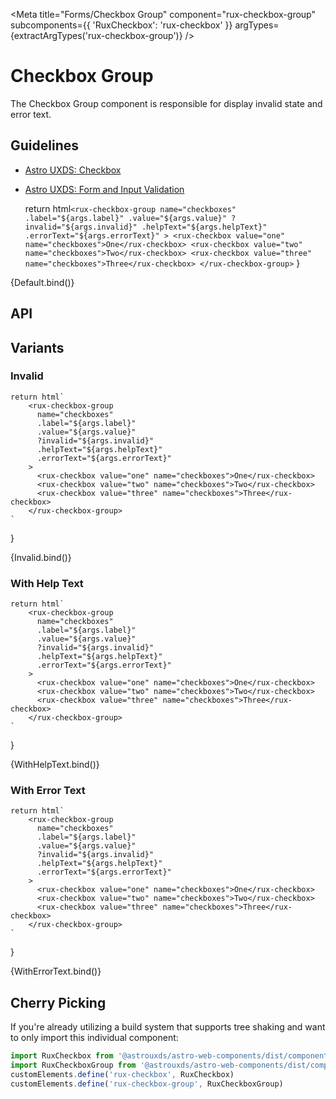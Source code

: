 
<Meta
    title="Forms/Checkbox Group"
    component="rux-checkbox-group"
    subcomponents={{ 'RuxCheckbox': 'rux-checkbox' }}
    argTypes={extractArgTypes('rux-checkbox-group')}
/>

# Checkbox Group

The Checkbox Group component is responsible for display invalid state and error text.

## Guidelines

-   [Astro UXDS: Checkbox](https://www.astrouxds.com/ui-components/checkbox)
-   [Astro UXDS: Form and Input Validation](https://www.astrouxds.com/ui-components/validation)


    return html`
        <rux-checkbox-group
          name="checkboxes"
          .label="${args.label}"
          .value="${args.value}"
          ?invalid="${args.invalid}"
          .helpText="${args.helpText}"
          .errorText="${args.errorText}"
        >
          <rux-checkbox value="one" name="checkboxes">One</rux-checkbox>
          <rux-checkbox value="two" name="checkboxes">Two</rux-checkbox>
          <rux-checkbox value="three" name="checkboxes">Three</rux-checkbox>
        </rux-checkbox-group>
    `
}

<Canvas>
    <Story
      args={{
        name: 'checkboxes',
        label: 'Checkbox group'
      }}
      name="Default"
    >
      {Default.bind()}
    </Story>
</Canvas>

## API

<ArgsTable of="rux-checkbox-group" />

## Variants

### Invalid

    return html`
        <rux-checkbox-group
          name="checkboxes"
          .label="${args.label}"
          .value="${args.value}"
          ?invalid="${args.invalid}"
          .helpText="${args.helpText}"
          .errorText="${args.errorText}"
        >
          <rux-checkbox value="one" name="checkboxes">One</rux-checkbox>
          <rux-checkbox value="two" name="checkboxes">Two</rux-checkbox>
          <rux-checkbox value="three" name="checkboxes">Three</rux-checkbox>
        </rux-checkbox-group>
    `
}

<Canvas>
    <Story
      args={{
        name: 'checkboxes',
        label: 'Checkbox group',
        invalid: true
      }}
      name="Invalid"
    >
      {Invalid.bind()}
    </Story>
</Canvas>

### With Help Text

    return html`
        <rux-checkbox-group
          name="checkboxes"
          .label="${args.label}"
          .value="${args.value}"
          ?invalid="${args.invalid}"
          .helpText="${args.helpText}"
          .errorText="${args.errorText}"
        >
          <rux-checkbox value="one" name="checkboxes">One</rux-checkbox>
          <rux-checkbox value="two" name="checkboxes">Two</rux-checkbox>
          <rux-checkbox value="three" name="checkboxes">Three</rux-checkbox>
        </rux-checkbox-group>
    `
}

<Canvas>
    <Story
      args={{
        name: 'checkboxes',
        label: 'Checkbox group',
        helpText: 'Help text'
      }}
      name="With Help Text"
    >
      {WithHelpText.bind()}
    </Story>
</Canvas>

### With Error Text

    return html`
        <rux-checkbox-group
          name="checkboxes"
          .label="${args.label}"
          .value="${args.value}"
          ?invalid="${args.invalid}"
          .helpText="${args.helpText}"
          .errorText="${args.errorText}"
        >
          <rux-checkbox value="one" name="checkboxes">One</rux-checkbox>
          <rux-checkbox value="two" name="checkboxes">Two</rux-checkbox>
          <rux-checkbox value="three" name="checkboxes">Three</rux-checkbox>
        </rux-checkbox-group>
    `
}

<Canvas>
    <Story
      args={{
        name: 'checkboxes',
        label: 'Checkbox group',
        errorText: 'Error text'
      }}
      name="With Error Text"
    >
      {WithErrorText.bind()}
    </Story>
</Canvas>

## Cherry Picking

If you're already utilizing a build system that supports tree shaking and want to only import this individual component:

```js
import RuxCheckbox from '@astrouxds/astro-web-components/dist/components/rux-checkbox.js'
import RuxCheckboxGroup from '@astrouxds/astro-web-components/dist/components/rux-checkbox-group.js'
customElements.define('rux-checkbox', RuxCheckbox)
customElements.define('rux-checkbox-group', RuxCheckboxGroup)
```

